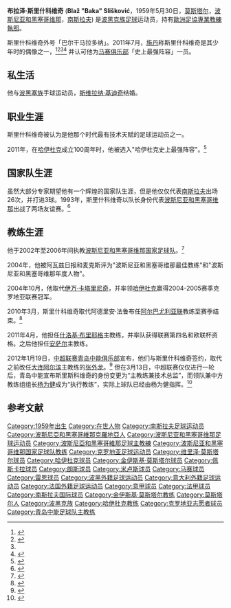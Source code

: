 {{Infobox football biography
 | playername           = 布拉泽·斯里什科维奇
 | image =
 | dateofbirth          = {{Birth date and age|df=yes|1959|5|30}}
 | cityofbirth          = [[莫斯塔尔|莫斯塔尔]]
 | countryofbirth       = [[南斯拉夫社会主义联邦共和国|南斯拉夫]]
 | height               = {{height|meters=1.77}}
 | position             = [[中场|中场]]
 | currentclub          = 
 | clubnumber           =
 | years1   = 1976–1981 | clubs1   = [[维里泽·莫斯塔尔足球俱乐部|维里泽·莫斯塔尔]] | caps1   = 123 | goals1   = 25
 | years2   = 1981–1986 | clubs2   = [[哈伊杜克足球俱乐部|哈伊杜克]] | caps2   = 101 | goals2   = 23
 | years3   = 1986–1987 | clubs3   = [[马赛足球俱乐部|马赛]] | caps3   = 29 | goals3   = 6
 | years4   = 1987–1989 | clubs4   = [[佩斯卡拉海豚足球俱乐部|佩斯卡拉]] | caps4   = 23 | goals4   = 8
 | years5   = 1989–1990 | clubs5   = [[朗斯足球俱乐部|朗斯]] | caps5   = 15 | goals5   = 1
 | years6   = 1990–1991 | clubs6   = [[米卢斯足球俱乐部|米卢斯]] | caps6   = 27 | goals6   = 8
 | years7   = 1991–1992 | clubs7   = [[雷恩足球俱乐部|雷恩]] | caps7   = 22 | goals7   = 0
 | years8   = 1992–1994 | clubs8   = [[佩斯卡拉海豚足球俱乐部|佩斯卡拉]] | caps8   = 18 | goals8   = 2
 | years9   = 1994–1996 | clubs9   = [[克罗地亚志愿者足球俱乐部|克罗地亚志愿者]] | caps9   = 5 | goals9   = 0
 | years10  = 1996–1998 | clubs10  = [[金伊斯基·莫斯塔尔足球俱乐部|金伊斯基·莫斯塔尔]] | caps10  =  | goals10  =
 | nationalyears1   = 1978–1986 | nationalteam1   = [[南斯拉夫国家足球队|南斯拉夫]] | nationalcaps1   = 26 | nationalgoals1   = 3
 | nationalyears2   = 1993 | nationalteam2   = [[波斯尼亚和黑塞哥维那国家足球队|波斯尼亚和黑塞哥维那]] | nationalcaps2   = 2 | nationalgoals2   = 0
| medaltemplates      = 
{{MedalSport | 男子[[足球|足球]]}}
{{MedalCountry | {{YUG}} }}
{{MedalCompetition|[[地中海运动会|地中海运动会]]}}
{{MedalGold  | [[1979年地中海运动会|1979年斯普利特]] | [[1979年地中海运动会足球比赛|团队]]}}
 | manageryears1   =  | managerclubs1   = [[克罗地亚志愿者足球俱乐部|克罗地亚志愿者]]
 | manageryears2   =  | managerclubs2   = [[波苏什伊足球俱乐部|波苏什伊]]
 | manageryears3   =  | managerclubs3   = [[布罗特略足球俱乐部|布罗特略]]
 | manageryears4   = 2002–2006 | managerclubs4   = [[波斯尼亚和黑塞哥维那国家足球队|波斯尼亚和黑塞哥维那]]
 | manageryears5  = 2004–2005 | managerclubs5   = [[哈伊杜克足球俱乐部|哈伊杜克]]
 | manageryears6   = 2005–2007 | managerclubs6   = [[金伊斯基·莫斯塔尔足球俱乐部|金伊斯基·莫斯塔尔]]
 | manageryears7   = 2008 | managerclubs7   = [[地拉那足球俱乐部|地拉那]]
 | manageryears8   = 2010     | managerclubs8   = [[阿尔巴尤利亚联盟俱乐部|阿尔巴尤利亚联]]
 | manageryears9   = 2011     | managerclubs9   = [[什洛基·布里耶格足球俱乐部|什洛基·布里耶格]]
 | manageryears10   = 2011   | managerclubs10 = [[安萨尔足球俱乐部|安萨尔]]
 | manageryears11   = 2012    | managerclubs11 = [[青岛中能足球俱乐部|青岛中能]]
 | manageryears12   = 2013–2014 | managerclubs12 = [[希罗基布里耶格足球俱乐部|希罗基布里耶格]]
 | manageryears13   = 2017–2018 | managerclubs13 = [[莫斯塔尔辛连斯基克罗地亚体育会|莫斯塔尔辛连斯基]]
 | manageryears14   = 2018–2019 | managerclubs14 = [[莫斯塔尔辛连斯基克罗地亚体育会|莫斯塔尔辛连斯基]]
 | manageryears15   = 2019–2020 | managerclubs15 = [[傑志體育會|傑志]]
 | pcupdate             =
 | ntupdate             =
}}
'''布拉泽·斯里什科维奇''' ('''Blaž "Baka" Slišković'''，1959年5月30日，[[莫斯塔尔|莫斯塔尔]]，[[波斯尼亚和黑塞哥维那|波斯尼亚和黑塞哥维那]]，[[南斯拉夫社会主义联邦共和国|南斯拉夫]]) 是[[波黑克族|波黑克族]][[足球|足球]]运动员，持有[[歐洲足球協會聯盟|歐洲足協專業教練執照]]。

斯里什科维奇外号「巴尔干马拉多纳」。2011年7月，[[齐内丁·齐达内|施丹]]称斯里什科维奇是其少年时的偶像之一，<ref name="#1">{{Cite web |url=http://www.sarajevo-x.com/sport/nogomet/clanak/110702058 |title=存档副本 |access-date=2012-01-21 |archive-date=2011-09-03 |archive-url=https://web.archive.org/web/20110903041910/http://www.sarajevo-x.com/sport/nogomet/clanak/110702058 |dead-url=no }}</ref><ref>{{cite web |url=http://scsport.ba/v2/tekst.php?ID=21674 |title=存档副本 |accessdate=2012-05-23 |deadurl=yes |archiveurl=https://web.archive.org/web/20120324192429/http://scsport.ba/v2/tekst.php?ID=21674 |archivedate=2012-03-24 }}</ref><ref name="#1"/><ref>{{cite web |url=http://sport.ljiljan.ba/bs/vijesti/zidane%3A-kad-sam-bio-mali-%C5%BEelio-sam-postati-baka-sli%C5%A1kovi%C4%87%21 |title=存档副本 |accessdate=2012-01-21 |deadurl=yes |archiveurl=https://web.archive.org/web/20120317163906/http://sport.ljiljan.ba/bs/vijesti/zidane:-kad-sam-bio-mali-%C5%BEelio-sam-postati-baka-sli%C5%A1kovi%C4%87! |archivedate=2012-03-17 }}</ref> 并认可他为[[马赛足球俱乐部|马赛俱乐部]]「史上最强阵容」一员。

==私生活==
他与[[波黑塞族|波黑塞族]]手球运动员，[[斯维拉纳·基迪奇|斯维拉纳·基迪奇]]结婚。

==职业生涯==
斯里什科维奇被认为是他那个时代最有技术天赋的足球运动员之一。

2011年，在[[哈伊杜克足球俱乐部|哈伊杜克]]成立100周年时，他被选入"哈伊杜克史上最强阵容"。<ref>{{Cite web |url=http://www.slobodnadalmacija.hr/Hajduk/tabid/83/articleType/ArticleView/articleId/129116/Default.aspx |title=存档副本 |access-date=2012-01-21 |archive-date=2012-10-20 |archive-url=https://web.archive.org/web/20121020133144/http://www.slobodnadalmacija.hr/Hajduk/tabid/83/articleType/ArticleView/articleId/129116/Default.aspx |dead-url=no }}</ref>

==国家队生涯==
虽然大部分专家期望他有一个辉煌的国家队生涯，但是他仅仅代表[[南斯拉夫国家足球队|南斯拉夫]]出场26次，并打进3球。1993年，斯里什科维奇以队长身份代表[[波斯尼亚和黑塞哥维那国家足球队|波斯尼亚和黑塞哥维那]]出战了两场友谊赛。<ref>{{Cite web |url=http://www.sarajevo-x.com/sport/nogomet/clanak/100309007 |title=Sušić, Slišković, Škoro i drugi počeli stvaranje reprezentacije |access-date=2012-01-21 |archive-date=2013-06-09 |archive-url=https://www.webcitation.org/6HF3t36NU?url=http://www.klix.ba/sport/nogomet/susic-sliskovic-skoro-i-drugi-poceli-stvaranje-reprezentacije/100309007 |dead-url=no }}</ref>

==教练生涯==
他于2002年至2006年间执教[[波斯尼亚和黑塞哥维那国家足球队|波斯尼亚和黑塞哥维那国家足球队]]。<ref>{{Cite web |url=http://www.soccerphile.com/soccerphile/news/balkans-soccer/blaz-sliskovic.html |title=Blaz Sliskovic - A Talented Coach With One Job Too Many |access-date=2012-01-21 |archive-date=2018-10-08 |archive-url=https://web.archive.org/web/20181008174908/https://www.soccerphile.com/soccerphile/news/balkans-soccer/blaz-sliskovic.html |dead-url=no }}</ref>

2004年，他被阿瓦兹日报和麦克斯评为"波斯尼亚和黑塞哥维那最佳教练"和"波斯尼亚和黑塞哥维那年度人物"。

2004年10月，他取代[[伊万·卡塔里尼奇|伊万·卡塔里尼奇]]，并率领[[哈伊杜克足球俱乐部|哈伊杜克]]赢得2004-2005赛季克罗地亚联赛冠军。

2010年3月，斯里什科维奇取代阿德里安·法鲁布任[[阿尔巴尤利亚联盟俱乐部|阿尔巴尤利亚联]]教练至赛季结束。<ref>{{Cite web |url=http://www.ziarulunirea.ro/art.php?cat=22&pg_id=34937 |title=Ziarul Unirwa - Unirea are antrenor nou - bosniacul Blaz Sliskovic |access-date=2012-01-21 |archive-date=2012-02-25 |archive-url=https://web.archive.org/web/20120225234755/http://www.ziarulunirea.ro/art.php?cat=22&pg_id=34937 |dead-url=no }}</ref>

2011年4月，他担任[[什洛基·布里耶格足球俱乐部|什洛基·布里耶格]]主教练，并率队获得联赛第四名和欧联杯资格。之后他担任[[安萨尔足球俱乐部|安萨尔]]主教练。

2012年1月19日，[[中国足球超级联赛|中超联赛]][[青岛中能足球俱乐部|青岛中能俱乐部]]宣布，他们与斯里什科维奇签约，取代之前改任[[大连阿尔滨足球俱乐部|大连阿尔滨]]主教练的[[张外龙|张外龙]]。<ref>{{Cite web |url=http://sports.xinmin.cn/2012/01/19/13391034.html |title=青岛中能足球俱乐部主教练公告 |access-date=2012-01-21 |archive-date=2014-11-29 |archive-url=https://web.archive.org/web/20141129030614/http://sports.xinmin.cn/2012/01/19/13391034.html |dead-url=no }}</ref> 但在3月13日，中超联赛仅仅进行一轮后，青岛中能宣布斯里斯科维奇的身份变更为“主教练兼技术总监”，而领队兼中方教练组组长[[杨为健|杨为健]]成为“执行教练”，实际上球队已经由杨为健指挥。<ref>{{Cite web |url=http://sports.sohu.com/20120314/n337702922.shtml |title=杨为健成中能执行教练 主帅被架空因风格不符？ |access-date=2012-03-21 |archive-date=2016-10-26 |archive-url=https://web.archive.org/web/20161026081907/http://sports.sohu.com/20120314/n337702922.shtml |dead-url=no }}</ref>

==参考文献==
{{Reflist|2}}

{{DEFAULTSORT:Sliskovic, Blaz}}
[[Category:1959年出生|Category:1959年出生]]
[[Category:在世人物|Category:在世人物]]
[[Category:南斯拉夫足球运动员|Category:南斯拉夫足球运动员]]
[[Category:波斯尼亞和黑塞哥維那克羅地亞人|Category:波斯尼亞和黑塞哥維那克羅地亞人]]
[[Category:波斯尼亚和黑塞哥维那足球运动员|Category:波斯尼亚和黑塞哥维那足球运动员]]
[[Category:波斯尼亞和黑塞哥維那足球主教練|Category:波斯尼亞和黑塞哥維那足球主教練]]
[[Category:波斯尼亚和黑塞哥维那国家足球队教练|Category:波斯尼亚和黑塞哥维那国家足球队教练]]
[[Category:克罗地亚足球运动员|Category:克罗地亚足球运动员]]
[[Category:维里泽·莫斯塔尔球员|Category:维里泽·莫斯塔尔球员]]
[[Category:哈伊杜克球员|Category:哈伊杜克球员]]
[[Category:金伊斯基·莫斯塔尔球员|Category:金伊斯基·莫斯塔尔球员]]
[[Category:佩斯卡拉球员|Category:佩斯卡拉球员]]
[[Category:朗斯球员|Category:朗斯球员]]
[[Category:米卢斯球员|Category:米卢斯球员]]
[[Category:马赛球员|Category:马赛球员]]
[[Category:雷恩球员|Category:雷恩球员]]
[[Category:波黑外籍足球运动员|Category:波黑外籍足球运动员]]
[[Category:意大利外籍足球运动员|Category:意大利外籍足球运动员]]
[[Category:法国外籍足球运动员|Category:法国外籍足球运动员]]
[[Category:意甲球员|Category:意甲球员]]
[[Category:法甲球员|Category:法甲球员]]
[[Category:南斯拉夫国际球员|Category:南斯拉夫国际球员]]
[[Category:金伊斯基·莫斯塔尔教练|Category:金伊斯基·莫斯塔尔教练]]
[[Category:莫斯塔尔人|Category:莫斯塔尔人]]
[[Category:波黑克族|Category:波黑克族]]
[[Category:哈伊杜克教练|Category:哈伊杜克教练]]
[[Category:克罗地亚志愿者球员|Category:克罗地亚志愿者球员]]
[[Category:青岛中能足球队主教练|Category:青岛中能足球队主教练]]